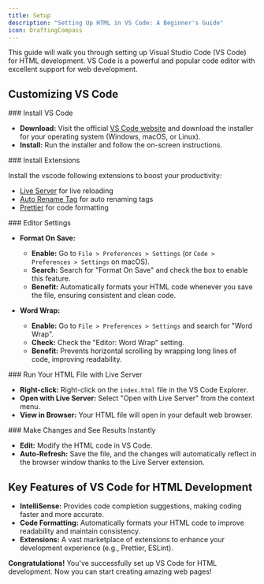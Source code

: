 ```yaml
---
title: Setup
description: "Setting Up HTML in VS Code: A Beginner's Guide"
icon: DraftingCompass
---
```

This guide will walk you through setting up Visual Studio Code (VS Code) for HTML development. VS Code is a powerful and popular code editor with excellent support for web development.

## Customizing VS Code

<Steps>
<Step>
### Install VS Code

- **Download:** Visit the official [VS Code website](https://code.visualstudio.com) and download the installer for your operating system (Windows, macOS, or Linux).
- **Install:** Run the installer and follow the on-screen instructions.

</Step>
<Step>
### Install Extensions

Install the vscode following extensions to boost your productivity:

- [Live Server](https://marketplace.visualstudio.com/items?itemName=ritwickdey.LiveServer) for live reloading
- [Auto Rename Tag](https://marketplace.visualstudio.com/items?itemName=formulahendry.auto-rename-tag) for auto renaming tags
- [Prettier](https://marketplace.visualstudio.com/items?itemName=esbenp.prettier-vscode) for code formatting

</Step>
<Step>
### Editor Settings

- **Format On Save:**
  - **Enable:** Go to `File > Preferences > Settings` (or `Code > Preferences > Settings` on macOS).
  - **Search:** Search for "Format On Save" and check the box to enable this feature.
  - **Benefit:** Automatically formats your HTML code whenever you save the file, ensuring consistent and clean code.

- **Word Wrap:**
  - **Enable:** Go to `File > Preferences > Settings` and search for "Word Wrap".
  - **Check:** Check the "Editor: Word Wrap" setting.
  - **Benefit:** Prevents horizontal scrolling by wrapping long lines of code, improving readability.
</Step>
<Step>
### Run Your HTML File with Live Server

- **Right-click:** Right-click on the `index.html` file in the VS Code Explorer.
- **Open with Live Server:** Select "Open with Live Server" from the context menu.
- **View in Browser:** Your HTML file will open in your default web browser.

</Step>
<Step>
### Make Changes and See Results Instantly

- **Edit:** Modify the HTML code in VS Code.
- **Auto-Refresh:** Save the file, and the changes will automatically reflect in the browser window thanks to the Live Server extension.
</Step>
</Steps>

## Key Features of VS Code for HTML Development

- **IntelliSense:** Provides code completion suggestions, making coding faster and more accurate.
- **Code Formatting:** Automatically formats your HTML code to improve readability and maintain consistency.
- **Extensions:** A vast marketplace of extensions to enhance your development experience (e.g., Prettier, ESLint).

**Congratulations!** You've successfully set up VS Code for HTML development. Now you can start creating amazing web pages!

